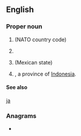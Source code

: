 {{also|Appendix:Variations of "ja"}}
==English==

===Proper noun===
{{en-proper noun}}

# {{abbreviation of|Japan}} (NATO country code)
# {{abbreviation of|Jamaica}}
# {{abbreviation of|Jalisco}} (Mexican state)
# {{abbreviation of|Jambi|nodot=1}}, a province of [[Indonesia]].

====See also====
[[ja]]

===Anagrams===
* {{anagrams|en|a=aj|AJ|aj}}